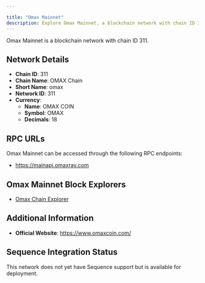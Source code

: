 ```yaml
---

title: "Omax Mainnet"
description: Explore Omax Mainnet, a blockchain network with chain ID 311. Learn about its native currency, OMAX COIN, and how to interact with the network.
---
```




Omax Mainnet is a blockchain network with chain ID 311.

## Network Details

- **Chain ID**: 311
- **Chain Name**: OMAX Chain
- **Short Name**: omax
- **Network ID**: 311
- **Currency**: 
  - **Name**: OMAX COIN
  - **Symbol**: OMAX
  - **Decimals**: 18

## RPC URLs

Omax Mainnet can be accessed through the following RPC endpoints:

- https://mainapi.omaxray.com

## Omax Mainnet Block Explorers

- [Omax Chain Explorer](https://omaxray.com)

## Additional Information

- **Official Website**: https://www.omaxcoin.com/

## Sequence Integration Status

This network does not yet have Sequence support but is available for deployment.
